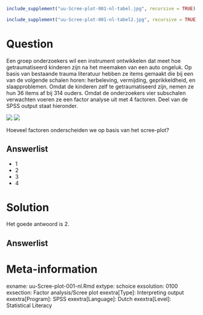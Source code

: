 ```r
include_supplement("uu-Scree-plot-001-nl-tabel.jpg", recursive = TRUE)
```

```r
include_supplement("uu-Scree-plot-001-nl-tabel2.jpg", recursive = TRUE)
```


Question
========
  
Een groep onderzoekers wil een instrument ontwikkelen dat meet hoe getraumatiseerd kinderen zijn na het meemaken van een auto ongeluk. Op basis van bestaande trauma literatuur hebben ze items gemaakt die bij een van de volgende schalen horen: herbeleving, vermijding, geprikkeldheid, en slaapproblemen. Omdat de kinderen zelf te getraumatiseerd zijn, nemen ze hun 36 items af bij 314 ouders.  Omdat de onderzoekers vier subschalen verwachten voeren ze een factor analyse uit met 4 factoren. Deel van de SPSS output staat hieronder.

![](uu-Scree-plot-001-nl-tabel.jpg)
![](uu-Scree-plot-001-nl-tabel2.jpg)

Hoeveel factoren onderscheiden we op basis van het scree-plot?
  
Answerlist
----------
* 1
* 2
* 3
* 4

Solution
========
  
Het goede antwoord is 2.

Answerlist
----------



Meta-information
================
exname: uu-Scree-plot-001-nl.Rmd
extype: schoice
exsolution: 0100
exsection: Factor analysis/Scree plot
exextra[Type]: Interpreting output
exextra[Program]: SPSS
exextra[Language]: Dutch
exextra[Level]: Statistical Literacy

